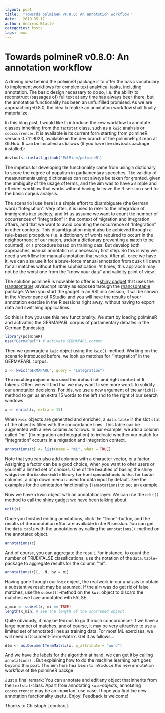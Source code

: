 ```yaml
---
layout: post
title:  "Towards polmineR v0.8.0: An annotation workflow "
date:   2019-05-17
author: Andreas Blätte
categories: Posts
tags: news
---
```


# Towards polmineR v0.8.0: An annotation workflow

A driving idea behind the polmineR package is to offer the basic vocabulary to implement workflows for complex text analytical tasks, including annotation. The basic design necessary to do so, i.e. the ability to reconstruct (passages of) full text at any time has always been there, but the annotation functionality has been an unfullfilled promised. As we are approaching v0.8.0, the idea to realize an annotation workflow shall finally materialize.

In this blog post, I would like to introduce the new workflow to annotate classes inheriting from the `textstat` class, such as a `kwic` analysis or `cooccurrences`. It is available in its current form starting from polmineR version 0.7.11.9023, available on the dev branch of the polmineR git repo at GitHub. It can be installed as follows (if you have the devtools package installed):

```r
devtools::install_github("PolMine/polmineR")
```

The impetus for developing the functionality came from using a dictionary to score the degree of populism in  parliamentary speeches. The validity of measurements using dictionaries can not always be taken for granted, given the ambiguity of the usage of terms, and the aim was to have a simple and efficient workflow that works without having to leave the R session used for the basic corpus analysis.

The scenario I use here is a simple effort to disambiguate (the German word) "Integration". Very often, it is used to refer to the integration of immigrants into society, and let us assume we want to count the number of occurrences of "Integration" in the context of migration and integration affairs, and that we want to avoid counting the occurrence of "Integration" in other contexts. This disambiguation might also be achieved through a rule-based procedure (i.e. a dictionary of words required to occurr in the neighborhood of our match, and/or a dictionary preventing a match to be counted), or a procedure based on training data. But develop both approaches, manual annotation is a necessary first step. So this is why we need a workflow for manual annotation that works. After all, once we have it, we can also use it for a brute-force manual annotation from dusk till dawn for all matches without further sophistication. At times, this appraoch may not be the worst one from the "know your data" and validity point of view.

The solution polmineR is now able to offer is a [shiny gadget](https://www.rstudio.com/resources/webinars/shiny-gadgets-interactive-tools/) that uses the [Handsontable](https://handsontable.com/) JavaScript library as exposed through the [rhandsontable](https://jrowen.github.io/rhandsontable/) package. When you start the gadget in an RStudio session, it will be shown in the Viewer pane of RStudio, and you will have the results of your annotation exercise in the R sessions right away, without having to export data and switching applications.

So this is how you use this new functionality. We start by loading polmineR and activating the GERMAPARL corpus of parliamentary debates in the German Bundestag. 

```r
library(polmineR)
use("GermaParl") # activate GERMAPARL corpus
```

Then we generagte a `kwic` object using the `kwic()`-method. Working on the scenario introduced before, we look up matches for "Integration" in the GERMAPARL corpus.

```r
x <- kwic("GERMAPARL", query = "Integration")
```

The resulting object x has used the default left and right context of 5 tokens. Often, we will find that we may want to see more words to solidify our annotation decisions. For this, we use a new argument of the `enrich()`-method to get us an extra 15 words to the left and to the right of our search windows.

```r
x <- enrich(x, extra = 15)
```

When `kwic` objects are generated and enriched, a `data.table` in the slot `stat` of the object is filled with the concordance lines. This table can be augmented with a new column as follows. In our example, we add a column called "mi" (for migration and integration) to indicate whether our match for "Integration" occurrs in a migration and integration context.

```r
annotations(x) <- list(name = "mi", what = TRUE)
```

Note that you can also add columns with a character vector, or a factor. Assigning a factor can be a good choice, when you want to offer users or yourself a limited set of choices. One of the beauties of basing the shiny widget on the `Handsontable` library for html spreadsheets is that for factor columns, a drop down menu is used for data input by default. See the examples for the annotation functionality (`?annotations`) to see an example.

Now we have a kwic object with an annotation layer. We can use the `edit()` method to call the shiny gadget we have been talking about.

```r
edit(x)
```

Once you finished editing annotations, click the "Done"-button, and the results of the annotation effort are available in the R session. You can get the `data.table` with the annotations by calling the `annotations()`-method on the annotated object.


```r
annotations(x)
```

And of course, you can aggregate the result. For instance, to count the number of TRUE/FALSE classifications, use the notation of the `data.table`-package to aggregate results for the column "mi".

```r
annotations(x)[, .N, by = mi]
```

Having gone through our `kwic` object, the real work in our analysis to obtain a substantive result may be assumed. If the aim was do get rid of false matches, use the `subset()`-method on the `kwic` object to discard the matches we have annotated with FALSE.

```r
x_min <- subset(x, mi == TRUE)
length(x_min) # see the length of the shortened object
```

Quite obviously, it may be tedious to go through concordances if we have a large number of matches, and of course, it may be very attractive to use a limited set of annotated lines as training data. For most ML exercises, we will need a Document-Term-Matrix. Get it as follows...

```r
dtm <- as.DocumentTermMatrix(x, p_attribute = "word")
```

And we have the labels for the algorithm at hand, we can get it by calling `annotations()`. But explaining how to do the machine learning part goes beyond this post: The aim here has been to introduce the new annotation workflow of the polmineR packge

Just a final remark: You can annotate and edit any object that inherits from the `textstat`-class. Apart from annotating `kwic`-objects, annotating `cooccurrences` may be an important use case. I hope you find the new annotation functionality useful. Enjoy! Feedback is welcome!

Thanks to Christoph Leonhardt.